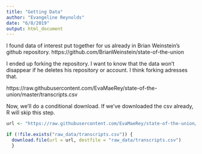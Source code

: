 ```yaml
---
title: "Getting Data"
author: "Evangeline Reynolds"
date: "6/8/2019"
output: html_document
---
```



I found data of interest put together for us already in Brian Weinstein's github repository. https://github.com/BrianWeinstein/state-of-the-union

I ended up forking the repository.  I want to know that the data won't disappear if he deletes his repository or account. I think forking adresses that.

https://raw.githubusercontent.com/EvaMaeRey/state-of-the-union/master/transcripts.csv

Now, we'll do a conditional download.  If we've downloaded the csv already, R will skip this step. 

```r
url <- "https://raw.githubusercontent.com/EvaMaeRey/state-of-the-union/master/transcripts.csv"

if (!file.exists("raw_data/transcripts.csv")) {
  download.file(url = url, destfile = "raw_data/transcripts.csv")
  }
```

